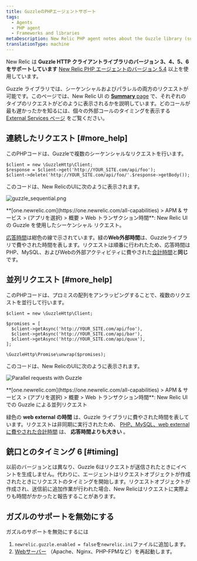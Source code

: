 ```yaml
---
title: GuzzleのPHPエージェントサポート
tags:
  - Agents
  - PHP agent
  - Frameworks and libraries
metaDescription: New Relic PHP agent notes about the Guzzle library (supported as of PHP agent release 5.4).
translationType: machine
---
```




New Relic は **Guzzle HTTP クライアントライブラリのバージョン 3、4、5、6 をサポートしています** [New Relic PHP エージェントのバージョン 5.4](/docs/release-notes/agent-release-notes/php-release-notes) 以上を使用しています。

Guzzle ライブラリでは、シーケンシャルおよびパラレルの両方のリクエストが可能です。このページでは、New Relic UI の [**Summary** page](/docs/apm/applications-menu/monitoring/apm-overview-page) で、それぞれのタイプのリクエストがどのように表示されるかを説明しています。どのコールが最も遅かったかを知るには、個々の外部コールのタイミングを表示する [External Services ページ](/docs/apm/applications-menu/monitoring/external-services-page) をご覧ください。

## 連続したリクエスト [#more_help]

このPHPコードは、Guzzleで複数のシーケンシャルなリクエストを行います。

```
$client = new \GuzzleHttp\Client;
$response = $client->get('http://YOUR_SITE.com/api/foo');
$client->delete('http://YOUR_SITE.com/api/foo/'.$response->getBody());
```

このコードは、New RelicのUIに次のように表示されます。

<img
  title="Sequential requests with Guzzle"
  alt="guzzle_sequential.png"
  src={apmGuzzleSequence}
/>

<figcaption>
  **[one.newrelic.com](https://one.newrelic.com/all-capabilities) > APM & サービス > (アプリを選択) > 概要 > Web トランザクション時間**: New Relic UI の Guzzle を使用したシーケンシャル リクエスト。
</figcaption>

[応答時間](/docs/data-analysis/user-interface-functions/response-time)は紺色の線で示されています。緑の**Web外部時間**は、Guzzleライブラリで費やされた時間を表します。リクエストは順番に行われたため、応答時間はPHP、MySQL、およびWebの外部アクティビティに費やされた[合計時間](/docs/data-analysis/user-interface-functions/response-time#response-time-total-time)と**同じ**です。

## 並列リクエスト [#more_help]

このPHPコードは、プロミスの配列をアンラッピングすることで、複数のリクエストを並行して行います。

```
$client = new \GuzzleHttp\Client;

$promises = [
  $client->getAsync('http://YOUR_SITE.com/api/foo'),
  $client->getAsync('http://YOUR_SITE.com/api/bar'),
  $client->getAsync('http://YOUR_SITE.com/api/quux'),
];

\GuzzleHttp\Promise\unwrap($promises);
```

このコードは、New RelicのUIに次のように表示されます。

<img
  title="Parallel requests with Guzzle"
  alt="Parallel requests with Guzzle"
  src={apmGuzzleParallel}
/>

<figcaption>
  **[one.newrelic.com](https://one.newrelic.com/all-capabilities) > APM & サービス > (アプリを選択) > 概要 > Web トランザクション時間**: New Relic UI での Guzzle による並列リクエスト
</figcaption>

緑色の **web external の時間** は、Guzzle ライブラリに費やされた時間を表しています。リクエストは非同期に実行されたため、 [PHP、MySQL、web externalに費やされた合計時間](/docs/data-analysis/user-interface-functions/response-time#response-time-total-time) は、 **応答時間よりも大きい** 。

## 銃口とのタイミング 6 [#timing]

以前のバージョンとは異なり、Guzzle 6はリクエストが送信されたときにイベントを生成しません。代わりに、エージェントはリクエストオブジェクトが作成されたときにリクエストのタイミングを開始します。リクエストオブジェクトが作成され、送信前に追加作業が行われた場合、New Relicはリクエストに実際よりも時間がかかったと報告することがあります。

## ガズルのサポートを無効にする

ガズルのサポートを無効にするには

1. `newrelic.guzzle.enabled = false`を`newrelic.ini`ファイルに追加します。
2. [Webサーバー](/docs/agents/php-agent/troubleshooting/why-when-restart-your-web-server-php) （Apache、Nginx、PHP-FPMなど）を再起動します。